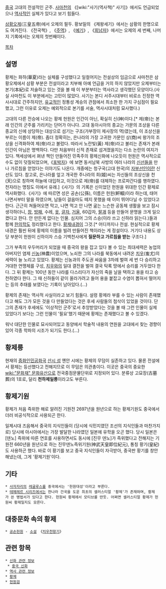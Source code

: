 {{{+1 黃帝}}}

[[중국]] 고대의 전설적인 군주. [[사마천]]의 《[wiki:"사기(역사책)" 사기]》에서도 언급되었으나 [[역사]]적인 실체가 있다고 보기 힘들다.

[[삼황오제]](三皇五帝)에서 오제의 필두. 황보밀의 《제왕세기》에서는 삼황의 한명으로도 여겨진다. 《전국책》, 《[[주역]]》, 《[[예기]]》, 《[[회남자]]》에서는 오제의 세 번째, 나머지 기록에서는 오제의 첫번째이다.

[[목차]]
== 설명 ==
황제는 화하(華夏)라는 실체를 구성했다고 일컬어지는 전설상의 임금으로 사마천은 삼황오제에서 삼황 부분은 전설이라고 치부해 아예 언급을 거의 하지 않았지만 오제부터는 본기(本紀)로 저술하고 있는 것을 볼 때 이 부분부터는 역사라고 생각했던 모양이다.(사실 사마천도 이 부분에서는 고민이 많았다. 사기는 본디 서주시대부터 비로소 진정한 역사시대로 간주하지만, [[유교]]적인 정통성 계승의 관점에서 최소한 한 가지 구심점이 필요했고, 그런 이유로 오제는 예외적으로 본기를 서술, 역사시대처럼 묘사했다.)

고대의 다른 전승에 나오는 황제 헌원은 인간이 아닌, 확실히 신(神)이다.[* 제(帝)는 본래 인간의 군주를 가리키는 단어가 아니다. 고대 동아시아의 종교는 가문의 조상을 다른 종교의 신에 상당하는 대상으로 섬기는 구조(가부장이 제사장의 역)였는데, 이 조상신을 부르는 이름이 제(帝). 좀더 정확히는, 은나라의 가장 고귀한 가문인 상(商)씨 왕가의 조상을 신격화하여 제(帝)라고 불렀다. 따라서 노란빛(黃) 제(帝)라고 불리는 존재가 본래 인간이 아님은 명백하다. 다만 처음부터 신적 존재로 섬겨졌을지는 다소 논란의 여지가 있다. 책세상에서 펴낸 책인 만들어진 민족주의 황제신화에 나오듯이 헌원은 역사적으로 수도 없이 덧칠되었으며,《[[포박자]]》에 보면 동서남북 사방의 여러 나라의 [[신선]]들을 만나 가르침을 얻었다는 이야기도 나온다. 개중에는 청구국(고대 한국)의 [[자부선인]]이란 신선도 있다. 참고로, 은나라를 엎고 개국한 주나라의 희(姬)씨는 자신들의 조상신을 천(天)으로 칭하며 하늘에 대입하고, 이것으로 제(帝)를 대체하는 프로파간다를 행하였다. 천자라는 명칭도 이에서 유래.]《사기》의 기록은 신이었던 헌원을 위대한 인간 황제로 역사화했다.《사기》에 따르면 성은 공손(公孫), 이름은 헌원(軒轅)이라 하는데, 태어나면서부터 말을 하였으며, 남들이 걸음마도 떼지 못했을 때 이미 뛰어다닐 수 있었다고 한다. 근근히 쳐들어오면 막고, 나면 먹고 안 나면 굶는 느슨한 공동체 생활을 보고 잠시 생각하더니, [[창]], [[방패]], 수레, [[옷]], [[글자]], [[거울]], 60갑자, [[팔괘]] 등을 만들어 문명을 크게 일으켰다고 한다. 안 만든게 없다는 인물. 심지어 그의 스승(이라 쓰고 신하라 읽는다.)들과 함께 [[한의학]]도 정리했다고 한다. [[황제내경]]이 그것.[* 어디까지나 전설. 현실적으로 황제내경은 훨씬 뒤에 황제의 이름을 빌려 만들어진 책이라는 게 정설이다. 거기다 내용도 상당 부분이 헌원이 신하이자 스승 기백천사에게 '''질문하고 가르침을 받는''' 구조다.]

그가 부족의 우두머리가 되었을 때 중국의 왕을 잡고 있다 볼 수 있는 최대세력은 농업의 아버지인 염제 [[신농]](神農)이었으며, 노쇠한 그의 나라를 북동에서 내려온 [[치우]](蚩尤)의 세력이 늘 노리고 있었다. 황제는 신농과의 주도권 싸움을 3차례 벌여 세 번 다 승리하고 거대한 연맹체를 구성, [[치우]]와의 일대 결전을 벌여 결국 탁록 땅에서 승리를 거두었다 한다. 그 뒤 황제는 100년 동안 나라를 다스리다가 자신의 죽을 날을 택하고 용을 타고 승천하였다 한다. 그 때 신하들이 같이 올라가려고 들어 용을 붙잡고 수염이 뽑혀서 떨어지는 등의 추태를 보였다는 기록이 남아있다.(…)

황제의 존재는 역사적 사실이라고 보기 힘들다. 설령 황제라 부를 수 있는 사람이 존재했다고 해도 그가 모든 것을 다 만들었다는 것은 후세 사람들의 첨삭이 있었을 것이다. 단 그의 존재가 후세에도 '이상적인 군주'로서 추앙받았다는 것을 볼 때 그런 인물이 실제 있었다기 보다는 그런 인물이 '필요'했기 때문에 황제는 존재했다고 볼 수 있겠다.

워낙 대단한 인물로 묘사되어있고 동양에서 학술적 내용의 연원을 고대에서 찾는 경향이 있어 각종 학파의 시조가 되기도 한다.(…)

== 황제릉 ==
현재의 [[중화인민공화국]] [[산시 성]] 옌안 시에는 황제의 무덤이 실존하고 있다. 물론 전설에서 황제는 등선했다고 전해지므로 이 무덤은 의관총이다. 이곳은 중국의 중요한 [[wiki:"문화재" 문화유산]]으로 전국중점문물단위로 지정되어 있다. 분류상 고묘장(古墓葬)의 1호로, 달리 '''천하제일릉'''이라고도 부른다.

== 황제기원 ==
황제가 처음 즉위한 해로 알려진 기원전 2697년을 원년으로 하는 황제기원도 중국에서 더러 비공식적으로 사용되곤 한다. 

일제시대 즈음해서 중국의 지식인들이 (당시에 식민지였던 조선의 지식인들과 마찬가지로) 당시에 아시아에서는 가장 발달한 나라였던 일본에 유학을 오곤 했다. 당시 일본은 [덴노] 즉위에 따른 연호를 사용하면서도 동시에 [진무 덴노]가 즉위했다고 전해지는 기원전 660년을 원년으로 하는 진무덴노즉위기원(神武天皇即位紀元), 통칭 황기(皇紀)도 사용하곤 했다. 바로 이 황기를 보고 중국 지식인들이 자극받아, 중국판 황기를 창안해냈는데,  그게 '황제기원'이다. 

== 기타 ==
 * [[사자자리]]의 [[레굴루스]]를 중국에서는 '헌원대성'이라고 부른다.
 * [[테메레르 시리즈]]에서는 한나라 건국을 도운 최초의 셀러스티얼 '황제'가 존재하며, 황제가 쓴 병법서가 있다고 한다. 헌원씨 황제에서 모티브를 딴듯. 어쩌면 셀러스티얼 황제가 헌원씨 황제일지도 모른다.

== 대중문화 속의 황제 ==
 * [[공손헌원]] - [[소설]] 《[[치우천왕기]]》

== 관련 항목 ==
 * [[신화 관련 정보]]
  * [[중국 신화]]
 * [[역사 관련 정보]]
 * [[황제]]
 * [[헌원검]]
